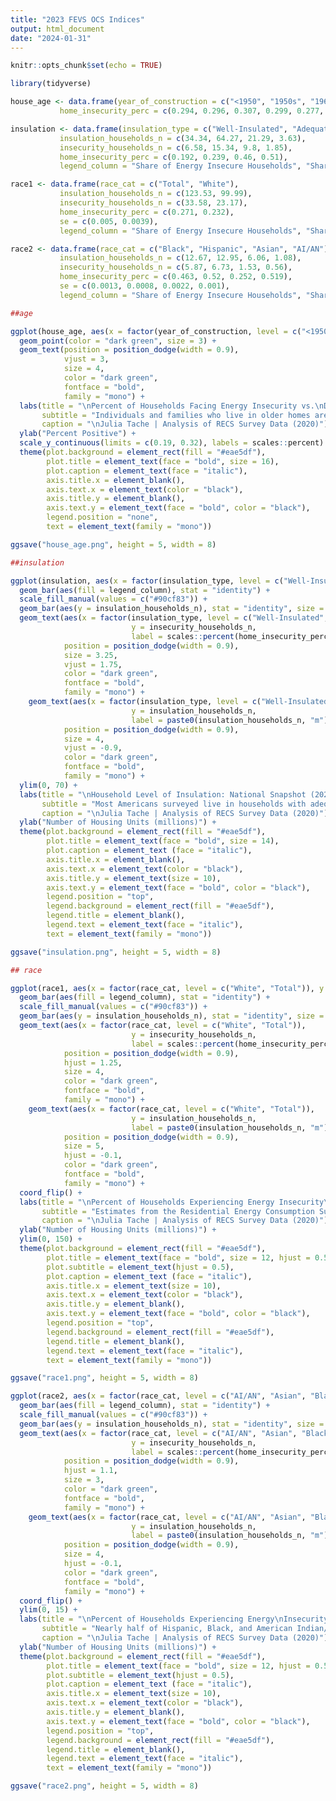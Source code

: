 ---
title: "2023 FEVS OCS Indices"
output: html_document
date: "2024-01-31"
---

```{r setup, include=FALSE}
knitr::opts_chunk$set(echo = TRUE)
```

```{r load packages}

library(tidyverse)

```

```{r dataframes}

house_age <- data.frame(year_of_construction = c("<1950", "1950s", "1960s", "1970s", "1980s", "1990s", "2000s", "2010-15", "2016-20"),
           home_insecurity_perc = c(0.294, 0.296, 0.307, 0.299, 0.277, 0.238, 0.223, 0.242, 0.21))

insulation <- data.frame(insulation_type = c("Well-Insulated", "Adequately Insulated", "Poorly Insulated", "No Insulation"),
           insulation_households_n = c(34.34, 64.27, 21.29, 3.63),
           insecurity_households_n = c(6.58, 15.34, 9.8, 1.85),
           home_insecurity_perc = c(0.192, 0.239, 0.46, 0.51),
           legend_column = "Share of Energy Insecure Households", "Share of Energy Insecure Households", "Share of Energy Insecure Households", "Share of Energy Insecure Households")

race1 <- data.frame(race_cat = c("Total", "White"),
           insulation_households_n = c(123.53, 99.99),
           insecurity_households_n = c(33.58, 23.17),
           home_insecurity_perc = c(0.271, 0.232),
           se = c(0.005, 0.0039),
           legend_column = "Share of Energy Insecure Households", "Share of Energy Insecure Households")

race2 <- data.frame(race_cat = c("Black", "Hispanic", "Asian", "AI/AN"),
           insulation_households_n = c(12.67, 12.95, 6.06, 1.08),
           insecurity_households_n = c(5.87, 6.73, 1.53, 0.56),
           home_insecurity_perc = c(0.463, 0.52, 0.252, 0.519),
           se = c(0.0013, 0.0008, 0.0022, 0.001),
           legend_column = "Share of Energy Insecure Households", "Share of Energy Insecure Households", "Share of Energy Insecure Households", "Share of Energy Insecure Households")

```


```{r graphs}

##age

ggplot(house_age, aes(x = factor(year_of_construction, level = c("<1950", "1950s", "1960s", "1970s", "1980s", "1990s", "2000s", "2010-15", "2016-20")), y = home_insecurity_perc, label = scales::percent(home_insecurity_perc, accuracy = 0.1))) +
  geom_point(color = "dark green", size = 3) +
  geom_text(position = position_dodge(width = 0.9),
            vjust = 3,
            size = 4,
            color = "dark green",
            fontface = "bold",
            family = "mono") +
  labs(title = "\nPercent of Households Facing Energy Insecurity vs.\nDecade Home was Constructed (2020)\n",
       subtitle = "Individuals and families who live in older homes are more likely to\nexperience higher home energy burdens.",
       caption = "\nJulia Tache | Analysis of RECS Survey Data (2020)") +
  ylab("Percent Positive") +
  scale_y_continuous(limits = c(0.19, 0.32), labels = scales::percent) +
  theme(plot.background = element_rect(fill = "#eae5df"),
        plot.title = element_text(face = "bold", size = 16),
        plot.caption = element_text(face = "italic"),
        axis.title.x = element_blank(),
        axis.text.x = element_text(color = "black"),
        axis.title.y = element_blank(),
        axis.text.y = element_text(face = "bold", color = "black"),
        legend.position = "none",
        text = element_text(family = "mono"))

ggsave("house_age.png", height = 5, width = 8)

##insulation

ggplot(insulation, aes(x = factor(insulation_type, level = c("Well-Insulated", "Adequately Insulated", "Poorly Insulated", "No Insulation")), y = insecurity_households_n, fill = legend_column)) +
  geom_bar(aes(fill = legend_column), stat = "identity") +
  scale_fill_manual(values = c("#90cf83")) +
  geom_bar(aes(y = insulation_households_n), stat = "identity", size = 1, color = "#e4fde1", fill = "#e4fde1", alpha = 0.5) +
  geom_text(aes(x = factor(insulation_type, level = c("Well-Insulated", "Adequately Insulated", "Poorly Insulated", "No Insulation")),
                           y = insecurity_households_n,
                           label = scales::percent(home_insecurity_perc, accuracy = 0.1)),
            position = position_dodge(width = 0.9),
            size = 3.25,
            vjust = 1.75,
            color = "dark green",
            fontface = "bold",
            family = "mono") +
    geom_text(aes(x = factor(insulation_type, level = c("Well-Insulated", "Adequately Insulated", "Poorly Insulated", "No Insulation")),
                           y = insulation_households_n,
                           label = paste0(insulation_households_n, "m")),
            position = position_dodge(width = 0.9),
            size = 4,
            vjust = -0.9,
            color = "dark green",
            fontface = "bold",
            family = "mono") +
  ylim(0, 70) +
  labs(title = "\nHousehold Level of Insulation: National Snapshot (2020)\n",
       subtitle = "Most Americans surveyed live in households with adequate insulation.\nProper insulation and weatherization play a huge role in ensuring\nefficient home heating and cooling.",
       caption = "\nJulia Tache | Analysis of RECS Survey Data (2020)") +
  ylab("Number of Housing Units (millions)") +
  theme(plot.background = element_rect(fill = "#eae5df"),
        plot.title = element_text(face = "bold", size = 14),
        plot.caption = element_text (face = "italic"),
        axis.title.x = element_blank(),
        axis.text.x = element_text(color = "black"),
        axis.title.y = element_text(size = 10),
        axis.text.y = element_text(face = "bold", color = "black"),
        legend.position = "top",
        legend.background = element_rect(fill = "#eae5df"),
        legend.title = element_blank(),
        legend.text = element_text(face = "italic"),
        text = element_text(family = "mono"))

ggsave("insulation.png", height = 5, width = 8)

## race

ggplot(race1, aes(x = factor(race_cat, level = c("White", "Total")), y = insecurity_households_n, fill = legend_column)) +
  geom_bar(aes(fill = legend_column), stat = "identity") +
  scale_fill_manual(values = c("#90cf83")) +
  geom_bar(aes(y = insulation_households_n), stat = "identity", size = 1, color = "#e4fde1", fill = "#e4fde1", alpha = 0.5) +
  geom_text(aes(x = factor(race_cat, level = c("White", "Total")),
                           y = insecurity_households_n,
                           label = scales::percent(home_insecurity_perc, accuracy = 0.1)),
            position = position_dodge(width = 0.9),
            hjust = 1.25,
            size = 4,
            color = "dark green",
            fontface = "bold",
            family = "mono") +
    geom_text(aes(x = factor(race_cat, level = c("White", "Total")),
                           y = insulation_households_n,
                           label = paste0(insulation_households_n, "m")),
            position = position_dodge(width = 0.9),
            size = 5,
            hjust = -0.1,
            color = "dark green",
            fontface = "bold",
            family = "mono") +
  coord_flip() +
  labs(title = "\nPercent of Households Experiencing Energy Insecurity\n(Total vs. White Households) (2020)\n",
       subtitle = "Estimates from the Residential Energy Consumption Survey (RECS)",
       caption = "\nJulia Tache | Analysis of RECS Survey Data (2020)") +
  ylab("Number of Housing Units (millions)") +
  ylim(0, 150) +
  theme(plot.background = element_rect(fill = "#eae5df"),
        plot.title = element_text(face = "bold", size = 12, hjust = 0.5),
        plot.subtitle = element_text(hjust = 0.5),
        plot.caption = element_text (face = "italic"),
        axis.title.x = element_text(size = 10),
        axis.text.x = element_text(color = "black"),
        axis.title.y = element_blank(),
        axis.text.y = element_text(face = "bold", color = "black"),
        legend.position = "top",
        legend.background = element_rect(fill = "#eae5df"),
        legend.title = element_blank(),
        legend.text = element_text(face = "italic"),
        text = element_text(family = "mono"))

ggsave("race1.png", height = 5, width = 8)

ggplot(race2, aes(x = factor(race_cat, level = c("AI/AN", "Asian", "Black", "Hispanic")), y = insecurity_households_n, fill = legend_column)) +
  geom_bar(aes(fill = legend_column), stat = "identity") +
  scale_fill_manual(values = c("#90cf83")) +
  geom_bar(aes(y = insulation_households_n), stat = "identity", size = 1, color = "#e4fde1", fill = "#e4fde1", alpha = 0.5) +
  geom_text(aes(x = factor(race_cat, level = c("AI/AN", "Asian", "Black", "Hispanic")),
                           y = insecurity_households_n,
                           label = scales::percent(home_insecurity_perc, accuracy = 0.1)),
            position = position_dodge(width = 0.9),
            hjust = 1.1,
            size = 3,
            color = "dark green",
            fontface = "bold",
            family = "mono") +
    geom_text(aes(x = factor(race_cat, level = c("AI/AN", "Asian", "Black", "Hispanic")),
                           y = insulation_households_n,
                           label = paste0(insulation_households_n, "m")),
            position = position_dodge(width = 0.9),
            size = 4,
            hjust = -0.1,
            color = "dark green",
            fontface = "bold",
            family = "mono") +
  coord_flip() +
  ylim(0, 15) +
  labs(title = "\nPercent of Households Experiencing Energy\nInsecurity by Race (2020)\n",
       subtitle = "Nearly half of Hispanic, Black, and American Indian/American Native\n(AI/AN) households experience some level of energy insecurity.\nEstimates from the Residential Energy Consumption Survey (RECS)",
       caption = "\nJulia Tache | Analysis of RECS Survey Data (2020)") +
  ylab("Number of Housing Units (millions)") +
  theme(plot.background = element_rect(fill = "#eae5df"),
        plot.title = element_text(face = "bold", size = 12, hjust = 0.5),
        plot.subtitle = element_text(hjust = 0.5),
        plot.caption = element_text (face = "italic"),
        axis.title.x = element_text(size = 10),
        axis.text.x = element_text(color = "black"),
        axis.title.y = element_blank(),
        axis.text.y = element_text(face = "bold", color = "black"),
        legend.position = "top",
        legend.background = element_rect(fill = "#eae5df"),
        legend.title = element_blank(),
        legend.text = element_text(face = "italic"),
        text = element_text(family = "mono"))

ggsave("race2.png", height = 5, width = 8)

```
